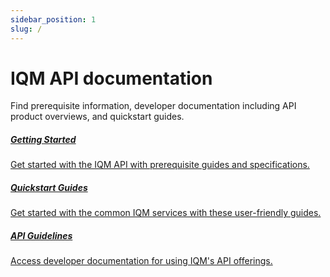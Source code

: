 ```yaml
---
sidebar_position: 1
slug: /
---
```



# IQM API documentation

Find prerequisite information, developer documentation including API product overviews, and quickstart guides. 

<Columns>
<Column>
  <a class='card'  href="Getting%20Started/">
  <Card className='indexCards'>
    <CardHeader>
      <h5>Getting Started</h5>
    </CardHeader>
    <CardBody>
      Get started with the IQM API with prerequisite guides and specifications. 
    </CardBody>
  </Card>
  </a>
</Column>
<Column>
    <a class='card'  href="Quickstart%20Guides/">
    <Card className='indexCards'>
    <CardHeader>
      <h5>Quickstart Guides</h5>
    </CardHeader>
    <CardBody>
      Get started with the common IQM services with these user-friendly guides.
    </CardBody>
  </Card>
  </a>
</Column>
<Column>
    <a class='card'  href="Guidelines/">
    <Card className='indexCards'>
    <CardHeader>
      <h5>API Guidelines</h5>
    </CardHeader>
    <CardBody>
      Access developer documentation for using IQM's API offerings. 
    </CardBody>
  </Card>
  </a>
</Column>
</Columns>

